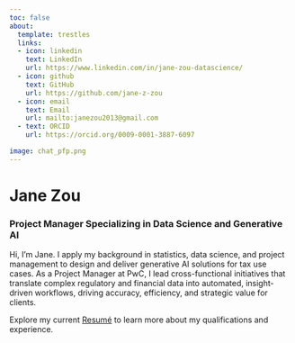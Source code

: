 ```yaml
---
toc: false
about: 
  template: trestles
  links: 
  - icon: linkedin
    text: LinkedIn
    url: https://www.linkedin.com/in/jane-zou-datascience/
  - icon: github
    text: GitHub
    url: https://github.com/jane-z-zou
  - icon: email
    text: Email
    url: mailto:janezou2013@gmail.com
  - text: ORCID 
    url: https://orcid.org/0009-0001-3887-6097

image: chat_pfp.png
---
```


# Jane Zou

### Project Manager Specializing in Data Science and Generative AI

Hi, I'm Jane. I apply my background in statistics, data science, and project management to design and deliver generative AI solutions for tax use cases. As a Project Manager at PwC, I lead cross-functional initiatives that translate complex regulatory and financial data into automated, insight-driven workflows, driving accuracy, efficiency, and strategic value for clients.

Explore my current [Resumé](/DOCS/Zou,Jane%20Resume.pdf "Zou,Jane Resume.pdf") to learn more about my qualifications and experience.
